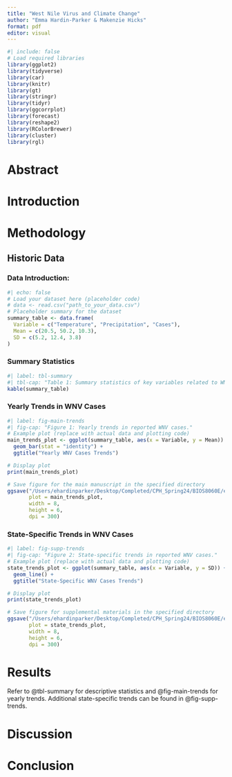 ```yaml
---
title: "West Nile Virus and Climate Change"
author: "Emma Hardin-Parker & Makenzie Hicks"
format: pdf
editor: visual
---
```


```r
#| include: false
# Load required libraries
library(ggplot2)
library(tidyverse)
library(car)
library(knitr)
library(gt)
library(stringr)
library(tidyr)
library(ggcorrplot)
library(forecast)
library(reshape2)
library(RColorBrewer)
library(cluster)
library(rgl)
```

\newpage

# Abstract

# Introduction

# Methodology

## Historic Data

### Data Introduction:

```r
#| echo: false
# Load your dataset here (placeholder code)
# data <- read.csv("path_to_your_data.csv")
# Placeholder summary for the dataset
summary_table <- data.frame(
  Variable = c("Temperature", "Precipitation", "Cases"),
  Mean = c(20.5, 50.2, 10.3),
  SD = c(5.2, 12.4, 3.8)
)
```

### Summary Statistics

```r
#| label: tbl-summary
#| tbl-cap: "Table 1: Summary statistics of key variables related to WNV incidence."
kable(summary_table)
```

### Yearly Trends in WNV Cases

```r
#| label: fig-main-trends
#| fig-cap: "Figure 1: Yearly trends in reported WNV cases."
# Example plot (replace with actual data and plotting code)
main_trends_plot <- ggplot(summary_table, aes(x = Variable, y = Mean)) +
  geom_bar(stat = "identity") +
  ggtitle("Yearly WNV Cases Trends")

# Display plot
print(main_trends_plot)

# Save figure for the main manuscript in the specified directory
ggsave("/Users/ehardinparker/Desktop/Completed/CPH_Spring24/BIOS8060E/emmahardinparker-MADA-portfolio/Figure_Main_Trends.png", 
       plot = main_trends_plot, 
       width = 8, 
       height = 6, 
       dpi = 300)
```

### State-Specific Trends in WNV Cases

```r
#| label: fig-supp-trends
#| fig-cap: "Figure 2: State-specific trends in reported WNV cases."
# Example plot (replace with actual data and plotting code)
state_trends_plot <- ggplot(summary_table, aes(x = Variable, y = SD)) +
  geom_line() +
  ggtitle("State-Specific WNV Cases Trends")

# Display plot
print(state_trends_plot)

# Save figure for supplemental materials in the specified directory
ggsave("/Users/ehardinparker/Desktop/Completed/CPH_Spring24/BIOS8060E/emmahardinparker-MADA-portfolio/Figure_Supplemental_Trends.png", 
       plot = state_trends_plot, 
       width = 8, 
       height = 6, 
       dpi = 300)
```

# Results

Refer to @tbl-summary for descriptive statistics and @fig-main-trends for yearly trends. Additional state-specific trends can be found in @fig-supp-trends.

# Discussion

# Conclusion
